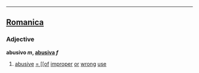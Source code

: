 ----

==[[Romanica]]==
===Adjective===
<b>abusivo ''m'', [[abusiva]] ''f''</b>
#[[abusive]] [[= [[of]] [[improper]] [[or]] [[wrong]] [[use]]
